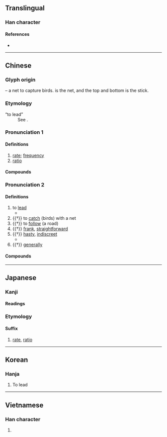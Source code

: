 {{character info}}
==Translingual==

===Han character===
{{Han char|rn=95|rad=玄|as=06|sn=11|four=00403|canj=YIOJ|ids=⿱⿻玄⿱丷八十,⿳亠⿲冫幺⿱丿丶十}}

====References====
* {{Han ref|kx=0725.050|dkj=20817|dj=1135.040|hdz=10289.030|uh=7387|ud=29575|bh=B276|bd=45686}}

----

==Chinese==
{{zh-forms}}

===Glyph origin===
{{Han etym}}
{{liushu|p}} – a net to capture birds. {{lang|zh|冫幺冫}}is the net, and the top and bottom is the stick.

===Etymology===
; “to lead”
: See {{zh-l|*帥}}.

===Pronunciation 1===
{{zh-pron
|m=lǜ
|c=leot6,leot6-2
|md=lŭk
|mn=lu̍t
|w=5liq
|oc=2,2
|cat=n
}}

====Definitions====
{{zh-hanzi}}

# [[rate]]; [[frequency]]
# [[ratio]]

====Compounds====
{{zh-der|命中率|功率表|存活率|再犯率|出生率|定率|中心匯率|乖離率|使用率|功率|倍率|守備率|建蔽率|公用費率|安全率|名目利率|年增率|實質利率|單一稅率|得票率|匯率|低利率|年利率|固定匯率|功率比|低頻率|功率因數|圓周率|失業率|外匯匯率|利率政策|兌換率|協定稅率|彀率|利率|工率|周率|扣繳率|獲利率|收視率|特高頻率|比率|成長率|打擊率|普及率|掛牌匯率|牌告利率|或然率|犯罪率|稅率|效率|放大率|空屋率|浮動匯率|百分率|機械效率|拆款利率|發病率|死亡率|曲率|流動比率|率更|概率|發生率|月利率|機率預報|機率|驅蟲效率|關稅率|行車速率|錄取率|變動匯率|速率|離婚率|行政效率|電功率|自然率|頻率|零稅率|離心率|累進稅率|自由稅率|重貼現率|速動比率|貼現率|費率|自然利率|能率}}

===Pronunciation 2===
{{zh-pron
|m=shuài,shuò
|c=seot1
|md=sáuk
|mn=sut/xm,zz:sòe/soài
|mn_note=sut/sòe - literary; soài - vernacular (俗)
|w=4seq
|mc=y
|oc=1+3+4,1+3
|cat=v
}}

====Definitions====
{{zh-hanzi}}

# to [[lead]]
#* {{zh-x|辛 大怒，躍 馬 橫 刀，只 率{shuài} 數 騎 突-入 敵營 生擒 叛 將。|Xin burst into anger, galloped ahead with sword drawn, broke into the enemy camp '''leading''' but several mounted soldiers, and captured the general who had defected alive.|ref='''2000''', {{w|Liang Heng}}, “Slapping All Over the Banister”}}
# {{†}} to [[catch]] (birds) with a net
# {{†}} to [[follow]] (a road)
# {{†}} [[frank]], [[straightforward]]
# {{†}} [[hasty]], [[indiscreet]]
#* {{zh-x|^子路 率{shuài} 爾 而 對 曰：“千 乘 之 國……”|Zilu '''hastily and lightly''' replied: "Suppose the case of a State of ten thousand chariots..."|ref=Analects}}
# {{†}} [[generally]]

====Compounds====
{{zh-der|fold=1|兜率天宮|兜率天|坦率|大率|兜率宮|率真|率爾成章|率土宅心|整躬率物|率皆|率率|正身率下|率由舊章|率土同慶|率以為常|率然|率直|率爾|百獸率舞|率同|率先|督率|真率|相率|率馬以驥|勗率|疏率|率師|率領|率隊|率由舊則|率獸食人|率爾操觚|率性|率土歸心|率土之濱|渠率|直率|普天率土|草率|草率將事|親率|草率收兵|躬先表率|輕率|粗率|鳩率|統率|表率}}

----

==Japanese==

===Kanji===
{{ja-kanji|grade=5|rs=玄06}}

====Readings====
{{ja-readings
|goon=しゅち, すい, そち, りち
|kanon=すい, そつ, りつ
|kun=ひき-いる, おおむ-ね, わりあい-
}}

===Etymology===
{{ja-kanjitab|りつ|yomi=on}}

====Suffix====
{{ja-pos|suffix|りつ}}

# [[rate]], [[ratio]]

----

==Korean==

===Hanja===
{{ko-hanja|hangeul=[[솔]], [[률]]>[[율]]|eumhun=|rv=sol, ryul>yul|mr=sol, ryul>yul|y=sol, lyul>yul}}

# To lead

----

==Vietnamese==

===Han character===
{{vi-hantu|[[chuốt]], [[sót]], [[suất]], [[suốt]], [[sút]], [[thoắt]]|rs=玄06}}

# {{rfdef|vi|sort=玄06}}